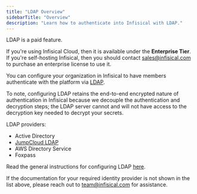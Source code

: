 ```yaml
---
title: "LDAP Overview"
sidebarTitle: "Overview"
description: "Learn how to authenticate into Infisical with LDAP."
---
```

<Info>
    LDAP is a paid feature.

   If you're using Infisical Cloud, then it is available under the **Enterprise Tier**. If you're self-hosting Infisical,
   then you should contact sales@infisical.com to purchase an enterprise license to use it.
</Info>

You can configure your organization in Infisical to have members authenticate with the platform via [LDAP](https://en.wikipedia.org/wiki/Lightweight_Directory_Access_Protocol).

To note, configuring LDAP retains the end-to-end encrypted nature of authentication in Infisical because we decouple the authentication and decryption steps; the LDAP server cannot and will not have access to the decryption key needed to decrypt your secrets.

LDAP providers:

- Active Directory
- [JumpCloud LDAP](/documentation/platform/ldap/jumpcloud)
- AWS Directory Service
- Foxpass

Read the general instructions for configuring LDAP [here](/documentation/platform/ldap/general).

If the documentation for your required identity provider is not shown in the list above, please reach out to [team@infisical.com](mailto:team@infisical.com) for assistance.

